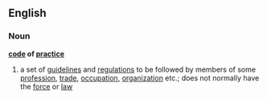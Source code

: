 ==English==
===Noun===
'''[[code]] of [[practice]]'''
# a set of [[guideline]]s and [[regulation]]s to be followed by members of some [[profession]], [[trade]], [[occupation]], [[organization]] etc.; does not normally have the [[force]] or [[law]]